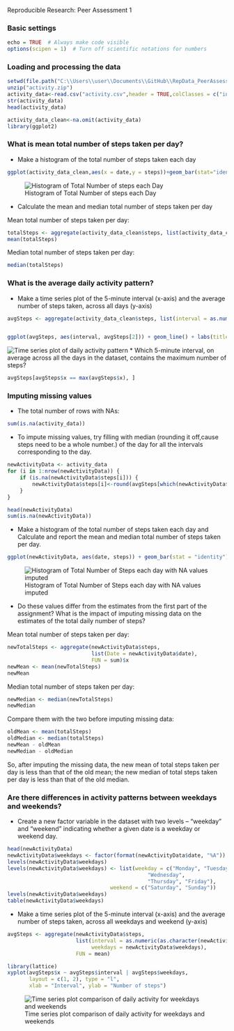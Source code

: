 Reproducible Research: Peer Assessment 1

### Basic settings
```r
echo = TRUE  # Always make code visible
options(scipen = 1)  # Turn off scientific notations for numbers
```

### Loading and processing the data
```r
setwd(file.path("C:\\Users\\user\\Documents\\GitHub\\RepData_PeerAssessment1-master"))
unzip("activity.zip")
activity_data<-read.csv("activity.csv",header = TRUE,colClasses = c("integer","Date","factor"))
str(activity_data)
head(activity_data)

activity_data_clean<-na.omit(activity_data)
library(ggplot2)
```


### What is mean total number of steps taken per day?

* Make a histogram of the total number of steps taken each day
```r
ggplot(activity_data_clean,aes(x = date,y = steps))+geom_bar(stat="identity")+labs(title = "Histogram of Total Number of Steps Taken Each Day", x = "Date", y = "Total number of steps")
```

![Histogram of Total Number of steps each Day](instructions_fig/TotalStepsHistogram.png) 

* Calculate the mean and median total number of steps taken per day

Mean total number of steps taken per day:
```r
totalSteps <- aggregate(activity_data_clean$steps, list(activity_data_clean$date), FUN = "sum")$x
mean(totalSteps)
```


Median total number of steps taken per day:
```r
median(totalSteps)
```

### What is the average daily activity pattern?
* Make a time series plot  of the 5-minute interval (x-axis) and the average number of steps taken, across all days (y-axis)

```r
avgSteps <- aggregate(activity_data_clean$steps, list(interval = as.numeric(as.character(activity_data_clean$interval))), FUN = "mean")


ggplot(avgSteps, aes(interval, avgSteps[2])) + geom_line() + labs(title = "Time Series Plot of the 5-minute Interval", x = "5-minute intervals", y = "Average Number of Steps Taken")
```

![Time series plot of daily activity pattern ](instructions_fig/fiveMinuteIntervalTimeSeries.png) 
* Which 5-minute interval, on average across all the days in the dataset, contains the maximum number of steps?
```r
avgSteps[avgSteps$x == max(avgSteps$x), ]
```

### Imputing missing values
* The total number of rows with NAs:

```r
sum(is.na(activity_data))
```

* To impute missing values, try filling with median (rounding it off,cause steps need to be a whole number.) of the day for all the intervals corresponding to the day.

```r
newActivityData <- activity_data 
for (i in 1:nrow(newActivityData)) {
    if (is.na(newActivityData$steps[i])) {
        newActivityData$steps[i]<-round(avgSteps[which(newActivityData$interval[i] == avgSteps$interval), ]$x)
    }
}

head(newActivityData)
sum(is.na(newActivityData))
```

* Make a histogram of the total number of steps taken each day and Calculate and report the mean and median total number of steps taken per day. 

```r
ggplot(newActivityData, aes(date, steps)) + geom_bar(stat = "identity")+labs(title = "Histogram of Total Number of Steps Taken Each Day (no missing data)", x = "Date", y = "Total number of steps")
```

![Histogram of Total Number of Steps each day with NA values imputed](instructions_fig/HistogramNoNA.png) 

* Do these values differ from the estimates from the first part of the assignment? What is the impact of imputing missing data on the estimates of the total daily number of steps?

Mean total number of steps taken per day:
```r
newTotalSteps <- aggregate(newActivityData$steps, 
                           list(Date = newActivityData$date), 
                           FUN = sum)$x
newMean <- mean(newTotalSteps)
newMean
```
Median total number of steps taken per day:
```r
newMedian <- median(newTotalSteps)
newMedian
```
Compare them with the two before imputing missing data:
```r
oldMean <- mean(totalSteps)
oldMedian <- median(totalSteps)
newMean - oldMean
newMedian - oldMedian
```
So, after imputing the missing data, the new mean of total steps taken per day is less than that of the old mean; the new median of total steps taken per day is less than that of the old median.

### Are there differences in activity patterns between weekdays and weekends?

* Create a new factor variable in the dataset with two levels -- "weekday" and "weekend" indicating whether a given date is a weekday or weekend day.

```r
head(newActivityData)
newActivityData$weekdays <- factor(format(newActivityData$date, "%A"))
levels(newActivityData$weekdays)
levels(newActivityData$weekdays) <- list(weekday = c("Monday", "Tuesday",
                                             "Wednesday", 
                                             "Thursday", "Friday"),
                                 weekend = c("Saturday", "Sunday"))
levels(newActivityData$weekdays)
table(newActivityData$weekdays)
```

* Make a time series plot  of the 5-minute interval (x-axis) and the average number of steps taken, across all weekdays and weekend (y-axis)

```r
avgSteps <- aggregate(newActivityData$steps, 
                      list(interval = as.numeric(as.character(newActivityData$interval)), 
                           weekdays = newActivityData$weekdays),
                      FUN = mean)

library(lattice)
xyplot(avgSteps$x ~ avgSteps$interval | avgSteps$weekdays, 
       layout = c(1, 2), type = "l", 
       xlab = "Interval", ylab = "Number of steps")
```
![Time series plot comparison of daily activity for weekdays and weekends](instructions_fig/weekend vs Weekday.png) 